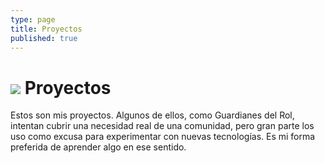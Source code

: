 ```yaml
---
type: page
title: Proyectos
published: true
---
```


<h1 className="flex items-center site-title">
  <Image src="/images/avatar.jpeg" width={60} height={60} />
  <span>Proyectos</span>
</h1>

Estos son mis proyectos. Algunos de ellos, como Guardianes del Rol, intentan cubrir una necesidad real de una comunidad, pero gran parte los uso como excusa para experimentar con nuevas tecnologías. Es mi forma preferida de aprender algo en ese sentido. 

<ProjectList />
